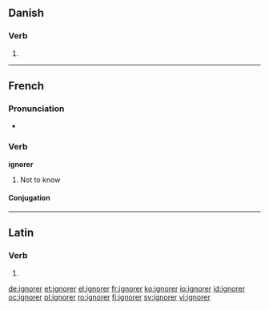 ==Danish==

===Verb===
{{infl|da|verb|head=ignorer ''or'' ignorér}}

# {{form of|imperative|ignorere|lang=Danish}}

----

==French==

===Pronunciation===
* {{audio|Fr-ignorer.ogg|audio}}

===Verb===
'''ignorer'''

# Not to know

====Conjugation====
{{fr-conj-er|ignor|avoir}}

----

==Latin==

===Verb===
{{la-verb-form|īgnōrer}}

# {{conjugation of|[[ignoro#Latin|īgnōrō]]||1|s|pres|pass|sub}}

[[de:ignorer]]
[[et:ignorer]]
[[el:ignorer]]
[[fr:ignorer]]
[[ko:ignorer]]
[[io:ignorer]]
[[id:ignorer]]
[[oc:ignorer]]
[[pl:ignorer]]
[[ro:ignorer]]
[[fi:ignorer]]
[[sv:ignorer]]
[[vi:ignorer]]